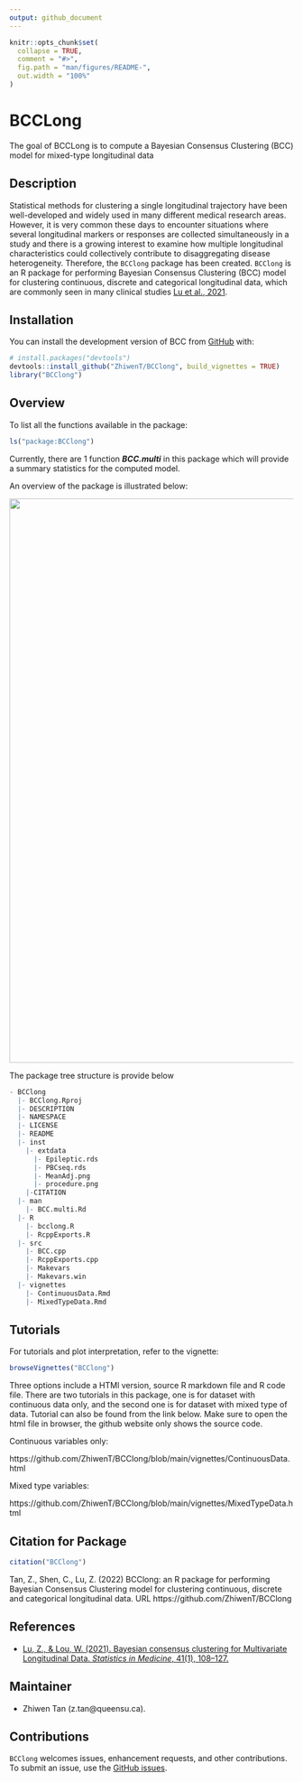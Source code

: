 ```yaml
---
output: github_document
---
```


<!-- README.md is generated from README.Rmd. Please edit that file -->

```r
knitr::opts_chunk$set(
  collapse = TRUE,
  comment = "#>",
  fig.path = "man/figures/README-",
  out.width = "100%"
)
```

# BCCLong

<!-- badges: start -->
<!-- badges: end -->

The goal of BCCLong is to compute a Bayesian Consensus Clustering (BCC) model 
for mixed-type longitudinal data

## Description

Statistical methods for clustering a single longitudinal trajectory have been well-developed and widely used in many different medical research areas. However, it is very common these days to encounter situations where several longitudinal markers or responses are collected simultaneously in a study and there is a growing interest to examine how multiple longitudinal characteristics could collectively contribute to disaggregating disease heterogeneity. Therefore, the `BCClong` package has been created.
`BCClong` is an R package for performing Bayesian Consensus Clustering (BCC) model for clustering continuous, discrete and categorical longitudinal data, which are commonly seen in many clinical studies [Lu et al., 2021](https://doi.org/10.1002/sim.9225). 

## Installation

You can install the development version of BCC from [GitHub](https://github.com/) with:

``` r
# install.packages("devtools")
devtools::install_github("ZhiwenT/BCClong", build_vignettes = TRUE)
library("BCClong")
```

## Overview

To list all the functions available in the package:

```r
ls("package:BCClong")
```

Currently, there are 1 function __*BCC.multi*__ in this package which will provide a summary statistics for the computed model.

An overview of the package is illustrated below:

<div style="text-align:center"><img src="./inst/extdata/procedure.png" width="1000"/>
<div style="text-align:left">

The package tree structure is provide below

```r
- BCClong
  |- BCClong.Rproj
  |- DESCRIPTION
  |- NAMESPACE
  |- LICENSE
  |- README
  |- inst
    |- extdata
      |- Epileptic.rds
      |- PBCseq.rds
      |- MeanAdj.png
      |- procedure.png
    |-CITATION
  |- man
    |- BCC.multi.Rd
  |- R
    |- bcclong.R
    |- RcppExports.R
  |- src
    |- BCC.cpp
    |- RcppExports.cpp
    |- Makevars
    |- Makevars.win
  |- vignettes
    |- ContinuousData.Rmd
    |- MixedTypeData.Rmd
```
## Tutorials

For tutorials and plot interpretation, refer to the vignette:

``` r
browseVignettes("BCClong")
```
Three options include a HTMl version, source R markdown file and R code file.
There are two tutorials in this package, one is for dataset with continuous data only, and the second one is for dataset with mixed type of data. Tutorial can also be found from the link below. Make sure to open the html file in browser, the github website only shows the source code.

Continuous variables only:

https://github.com/ZhiwenT/BCClong/blob/main/vignettes/ContinuousData.html

Mixed type variables:

https://github.com/ZhiwenT/BCClong/blob/main/vignettes/MixedTypeData.html

## Citation for Package
```r
citation("BCClong")
```
Tan, Z., Shen, C., Lu, Z. (2022) BCClong: an R package for performing Bayesian Consensus Clustering model for clustering continuous, discrete and categorical longitudinal data. URL https://github.com/ZhiwenT/BCClong
              
## References

* [Lu, Z., &amp; Lou, W. (2021). Bayesian consensus clustering for Multivariate Longitudinal Data. *Statistics in Medicine*, 41(1), 108–127.](https://doi.org/10.1002/sim.9225) 

## Maintainer

* Zhiwen Tan (z.tan@queensu.ca). 

## Contributions

`BCClong` welcomes issues, enhancement requests, and other contributions. To submit an issue, use the [GitHub issues](https://github.com/ZhiwenT/BCClong/issues).

